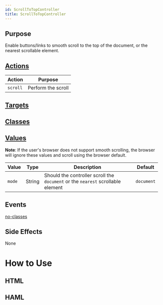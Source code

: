 ```yaml
---
id: ScrollToTopController
title: ScrollToTopController
---
```


## Purpose

Enable buttons/links to smooth scroll to the top of the document, or the nearest scrollable element.


## [Actions](https://stimulus.hotwire.dev/reference/actions)

| Action | Purpose |
| --- | --- |
| `scroll` | Perform the scroll |

## [Targets](https://stimulus.hotwire.dev/reference/targets)


<NoTargets/>

## [Classes](https://stimulus.hotwire.dev/reference/classes)


<NoClasses/>

## [Values](https://stimulus.hotwire.dev/reference/values)

**Note**: If the user's browser does not support smooth scrolling, the browser will ignore these values and scroll using the browser default.

| Value | Type | Description | Default |
| --- | --- | --- | --- |
| `mode` | String | Should the controller scroll the `document` or the `nearest` scrollable element  | `document` |

## Events

[no-classes](../_partials/no-events.md ':include')

## Side Effects

None



# How to Use


## HTML


<ScrollToTopControllerHtml/>

## HAML


<ScrollToTopControllerHaml/>

